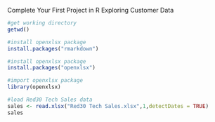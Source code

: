 Complete Your First Project in R
Exploring Customer Data

```{r}
#get working directory
getwd()
```


```{r}
#install openxlsx package
install.packages("rmarkdown")
```


```{r}
#install openxlsx package
install.packages("openxlsx")
```


```{r}
#import openxlsx package
library(openxlsx)
```


```{r}
#load Red30 Tech Sales data
sales <- read.xlsx("Red30 Tech Sales.xlsx",1,detectDates = TRUE)
sales
```

